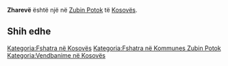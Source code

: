 {{Fshat në 
 | Emri                = Zharevë
 | EmriAlt                = 
 | NAME_SHORT_FORM=      
 | NAME_GENERIC=      
 | NAME_SORT_NAME_RO=      ZHAREVE
 | FULL_NAME_RO = Zharevë
 | FULL_NAME_ND_RO=Zhareve
 | SORT_NAME_RG=ZHAREVE
 | FULL_NAME_RG=Zharevë
 | FULL_NAME_ND_RG=Zhareve
 | SRP_NAME_SHORT_FORM=      
 | SRP_NAME_GENERIC=      
 | SRP_NAME_SORT_NAME_RO=      
 | SRP_FULL_NAME_RO = 
 | SRP_FULL_NAME_ND_RO=
 | SRP_SORT_NAME_RG=
 | SRP_FULL_NAME_RG=
 | SRP_FULL_NAME_ND_RG=
 | Emri (Rasa dhanore) = 
 | Figura              = 
 | Shteti              = Kosovo
 | Komuna              = Zubin Potok
 | Kodi postar         = 
 | Sipërfaqja          = 

 | Popullsia           = 

 | Regj. i popullsisë  = 
 | Dend. e popullsisë  = 
 | Faqja zyrtare       = 
 <!--- Koordinatat ----> 
 | Gjerësia            = 43.029722
 | Gjatësia            = 20.664167
 | Lartësia            = 
}}
'''Zharevë''' është një [[]] në [[Zubin Potok]] të [[Kosovës]].

<!-- == Gjeografia == -->
<!-- == Historia == -->
<!-- == Demografia == -->
== Shih edhe ==
{{Komuna Zubin Potok}}
{{Kosovo-Administrata-Cung}}

[[Kategoria:Fshatra në Kosovës]]
[[Kategoria:Fshatra në Kommunes Zubin Potok]]
[[Kategoria:Vendbanime në Kosovës]]